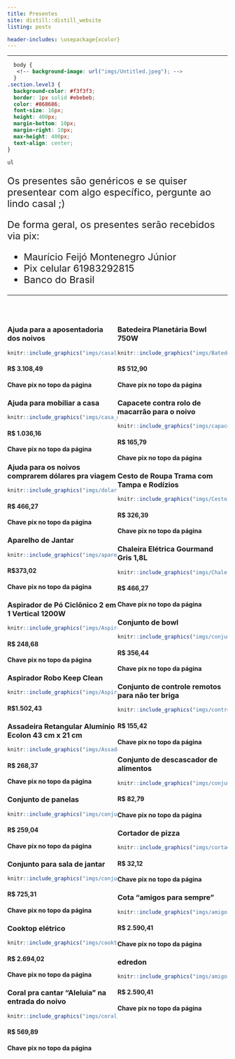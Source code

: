 ```yaml
---
title: Presentes
site: distill::distill_website
listing: posts

header-includes: \usepackage{xcolor}
---
```


----


```css
  body {
   <!-- background-image: url("imgs/Untitled.jpeg"); -->
  }
.section.level3 {
  background-color: #f3f3f3;
  border: 1px solid #ebebeb;
  color: #868686;
  font-size: 16px;
  height: 400px;
  margin-bottom: 10px;
  margin-right: 10px;
  max-height: 400px;
  text-align: center;
}

ul 
```

<div style = "font-size: 22px;">
Os presentes são genéricos e se quiser presentear com algo específico, pergunte ao lindo casal ;)

De forma geral, os presentes serão recebidos via pix:

- Maurício Feijó Montenegro Júnior 
- Pix celular 61983292815
- Banco do Brasil

 

</div>

----

<br>


<div>

<div style="width: 50%; float: left"> 

### Ajuda para a aposentadoria dos noivos
```r
knitr::include_graphics("imgs/casal_relaxando.jpg")
```

#### R$ 3.108,49 

#### Chave pix no topo da página


### Ajuda para mobiliar a casa 
```r
knitr::include_graphics("imgs/casa_mobiliada.jpg")
```

#### R$ 1.036,16

#### Chave pix no topo da página


### Ajuda para os noivos comprarem dólares pra viagem
```r
knitr::include_graphics("imgs/dolar.png")
```

#### R$ 466,27

#### Chave pix no topo da página

### Aparelho de Jantar
```r
knitr::include_graphics("imgs/aparelho-de-jantar-42-pecas.jpg")
```

#### R$373,02  

#### Chave pix no topo da página

### Aspirador de Pó Ciclônico 2 em 1 Vertical 1200W
```r
knitr::include_graphics("imgs/Aspirador_de_Po_Ciclonico.jpg")
```

#### R$ 248,68

#### Chave pix no topo da página

### Aspirador Robo Keep Clean 
```r
knitr::include_graphics("imgs/Aspirador_Robo_Keep_Clean.jpg")
```

#### R$1.502,43

### Assadeira Retangular Alumínio Ecolon 43 cm x 21 cm 
```r
knitr::include_graphics("imgs/Assadeira_Retangular_Aluminio_Ecolon.jpg")
```

#### R$ 268,37

#### Chave pix no topo da página

### Conjunto de panelas 
```r
knitr::include_graphics("imgs/conjunto-de-panela-ferro-fundido-2-pecas.jpg")
```

#### R$ 259,04

#### Chave pix no topo da página

### Conjunto para sala de jantar 
```r
knitr::include_graphics("imgs/conjunto-para-sala-de-jantar-com-mesa-e-4-lugares.jpg")
```

#### R$ 725,31

#### Chave pix no topo da página

### Cooktop elétrico 
```r
knitr::include_graphics("imgs/cooktop-eletrico-4-bocas.jpg")
```

#### R$ 2.694,02

#### Chave pix no topo da página

### Coral pra cantar "Aleluia" na entrada do noivo 
```r
knitr::include_graphics("imgs/coral_de_casamento.jpg")
```

#### R$ 569,89 

#### Chave pix no topo da página

</div>

<div style="width: 50%; float: left"> 

### Batedeira Planetária Bowl 750W
```r
knitr::include_graphics("imgs/Batedeira_Planetaria_Bowl_750W.jpg")
```

#### R$ 512,90

#### Chave pix no topo da página

### Capacete contra rolo de macarrão para o noivo
```r
knitr::include_graphics("imgs/capacete.jpg")
```

#### R$ 165,79

#### Chave pix no topo da página

### Cesto de Roupa Trama com Tampa e Rodízios
```r
knitr::include_graphics("imgs/Cesto_de_Roupa_Trama_com_Tampa.jpg")
```

#### R$ 326,39

#### Chave pix no topo da página

### Chaleira Elétrica Gourmand Gris 1,8L
```r
knitr::include_graphics("imgs/Chaleira_Eletrica_Gourmand_Gris.jpg")
```

#### R$ 466,27

#### Chave pix no topo da página

### Conjunto de bowl 
```r
knitr::include_graphics("imgs/conjunto-de-bowl-em-ceramica-4-pecas.jpg")
```

#### R$ 356,44

#### Chave pix no topo da página

### Conjunto de controle remotos para não ter briga 
```r
knitr::include_graphics("imgs/controles_remotos.jpg")
```

#### R$ 155,42

#### Chave pix no topo da página

### Conjunto de descascador de alimentos 
```r
knitr::include_graphics("imgs/conjunto-de-descascador-de-alimentos.jpg")
```

#### R$ 82,79

#### Chave pix no topo da página


### Cortador de pizza 
```r
knitr::include_graphics("imgs/cortador-de-pizza.jpg")
```

#### R$ 32,12 

#### Chave pix no topo da página


### Cota "amigos para sempre" 
```r
knitr::include_graphics("imgs/amigos_velhinhos.jpg")
```

#### R$ 2.590,41

#### Chave pix no topo da página

### edredon
```r
knitr::include_graphics("imgs/amigos_velhinhos.jpg")
```

#### R$ 2.590,41

#### Chave pix no topo da página

</div>

<div style="width: 50%; float: left"> 




</div>

</div>